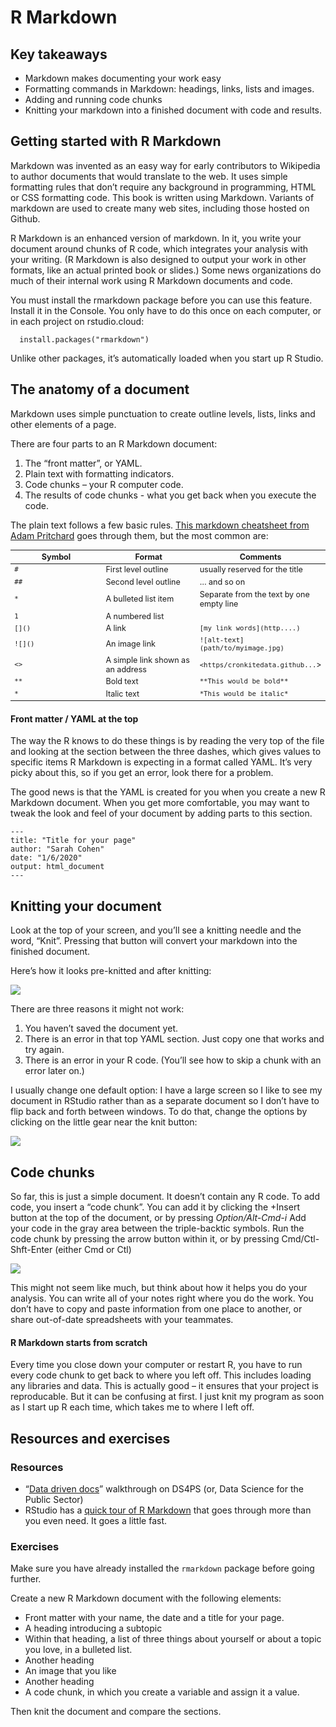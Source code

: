 # R Markdown 

<style>
   table {
      font-size:.9em;
   }
</style>

## Key takeaways

* Markdown makes documenting your work easy
* Formatting commands in Markdown: headings, links, lists and images.
* Adding and running code chunks
* Knitting your markdown into a finished document with code and results.  

## Getting started with R Markdown

Markdown was invented as an easy way for early contributors to Wikipedia to author documents that would translate to the web. It uses simple formatting rules that don't require any background in programming, HTML or CSS formatting code. This book is written using Markdown. Variants of markdown are used to create many web sites, including those hosted on Github.  

R Markdown is an enhanced version of markdown. In it, you write your document around chunks of R code, which integrates your analysis with your writing. (R Markdown is also designed to output your work in other formats, like an actual printed book or slides.) Some news organizations do much of their internal work using R Markdown documents and code. 

You must install the rmarkdown package before you can use this feature. Install it in the Console. You only have to do this once on each computer, or in each project on rstudio.cloud: 

      install.packages("rmarkdown")

Unlike other packages, it's automatically loaded when you start up R Studio. 

## The anatomy of a document

Markdown uses simple punctuation to create outline levels, lists, links and other elements of a page. 

There are four parts to an R Markdown document: 

1. The "front matter", or YAML. 
2. Plain text with formatting indicators. 
3. Code chunks -- your R computer code.
4. The results of code chunks - what you get back when you execute the code.

The plain text follows a few basic rules. [This markdown cheatsheet from Adam Pritchard](https://github.com/adam-p/markdown-here/wiki/Markdown-Cheatsheet) goes through them, but the most common are:  

Symbol | Format | Comments
---- | ---- | ---
`#` | First level outline | usually reserved for the title
`##` | Second level outline | ... and so on
`*`  | A bulleted list item | Separate from the text by one empty line
`1`  | A numbered list |
`[]()` | A link | `[my link words](http....)`
`![]()` | An image link | `![alt-text](path/to/myimage.jpg)`
`<>` | A simple link shown as an address | `<https/cronkitedata.github...`>
`**` | Bold text |  `**This would be bold**`
`*`  | Italic text | `*This would be italic*`


#### Front matter / YAML at the top {-}

The way the R knows to do these things is by reading the very top of the file and looking at the section between the three dashes, which gives values to specific items R Markdown is expecting in a format called YAML. It's very picky about this, so if you get an error, look there for a problem. 

The good news is that the YAML is created for you when you create a new R Markdown document. When  you get more comfortable, you may want to tweak the look and feel of your document by adding parts to this section. 

    ---
    title: "Title for your page"
    author: "Sarah Cohen"
    date: "1/6/2020"
    output: html_document
    ---

## Knitting your document

Look at the top of your screen, and  you'll see a knitting needle and the word, "Knit". Pressing that button will convert your markdown into the finished document. 

Here's how it looks pre-knitted and after knitting: 

![](images/21-first-markdown.png)

There are three reasons it might not work:

1. You haven't saved the document yet. 
2. There is an error in that top YAML section. Just copy one that works and try again. 
3. There is an error in your R code. (You'll see how to skip a chunk with an error later on.) 

I usually change one default option: I have a large screen so I like to see my document in RStudio rather than as a separate document so I don't have to flip back and forth between windows. To do that, change the options by clicking on the little gear near the knit button:

![](images/21-knitter.png)


## Code chunks

So far, this is just a simple document. It doesn't contain any R code.  To add code, you insert a "code chunk".  You can add it by clicking the +Insert button at the top of the document, or by pressing *Option/Alt-Cmd-i*  Add your code in the gray area between the triple-backtic symbols.  Run the code chunk by pressing the arrow button within it, or by pressing Cmd/Ctl-Shft-Enter  (either Cmd or Ctl)


![](images/22-code-chunk.gif)


This might not seem like much, but think about how it helps you do your analysis. You can write all of your notes right where you do the work. You don't have to copy and paste information from one place to another, or share out-of-date spreadsheets with your teammates.

#### R Markdown starts from scratch {-}

Every time you close down your computer or restart R, you have to run every code chunk to get back to where you left off. This includes loading any libraries and data. This is actually good -- it ensures that your project is reproducable. But it can be confusing at first. I just knit my program as soon as I start up R each time, which takes me to where I left off. 

## Resources and exercises

### Resources {-}

* "[Data driven docs](https://ds4ps.org/docs/#what-are-data-driven-docs)" walkthrough on DS4PS (or, Data Science for the Public Sector)
* RStudio has a [quick tour of R Markdown](https://rmarkdown.rstudio.com/authoring_quick_tour.html) that goes through more than you even need. It goes a little fast. 

### Exercises {-}

Make sure you have already installed the `rmarkdown`  package before going further.

Create a new R Markdown document with the following elements: 

* Front matter with your name, the date and a title for your page.
* A heading introducing a subtopic 
* Within that heading, a list of three things about yourself or about a topic you love, in a bulleted list.
* Another heading
* An image that you like
* Another heading
* A code chunk, in which you create a variable and assign it a value.

Then knit the document and compare the sections.
